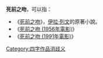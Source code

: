 '''死前之吻'''，可以指：
*《[[死前之吻|死前之吻]]》，[[伊拉·列文|伊拉·列文]]的原著小說。
*《[[死前之吻_(1956年電影)|死前之吻 (1956年電影)]]》
*《[[死前之吻_(1991年電影)|死前之吻 (1991年電影)]]》
{{消歧義}}
[[Category:四字作品消歧义|Category:四字作品消歧义]]